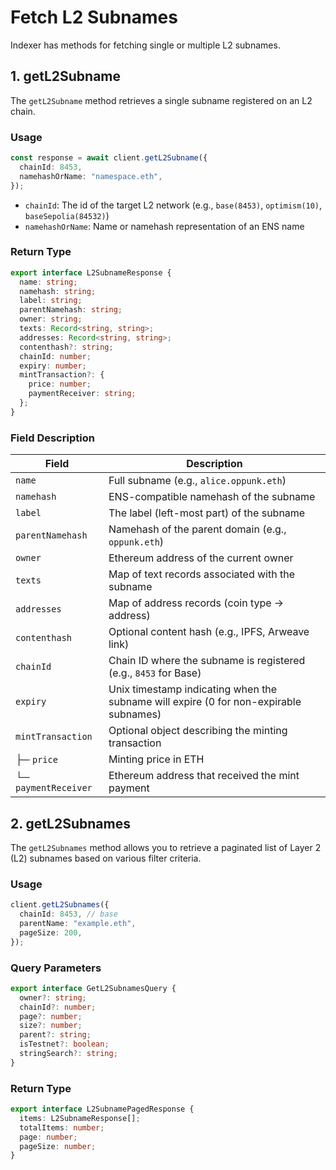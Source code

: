 # Fetch L2 Subnames

Indexer has methods for fetching single or multiple L2 subnames.

## 1. **getL2Subname**

The `getL2Subname` method retrieves a single subname registered on an L2 chain.

### Usage

```typescript
const response = await client.getL2Subname({
  chainId: 8453,
  namehashOrName: "namespace.eth",
});
```

- `chainId`: The id of the target L2 network (e.g., `base(8453)`, `optimism(10)`, `baseSepolia(84532)`)
- `namehashOrName`: Name or namehash representation of an ENS name

### Return Type

```typescript
export interface L2SubnameResponse {
  name: string;
  namehash: string;
  label: string;
  parentNamehash: string;
  owner: string;
  texts: Record<string, string>;
  addresses: Record<string, string>;
  contenthash?: string;
  chainId: number;
  expiry: number;
  mintTransaction?: {
    price: number;
    paymentReceiver: string;
  };
}
```

### Field Description

| Field                | Description                                                                           |
| -------------------- | ------------------------------------------------------------------------------------- |
| `name`               | Full subname (e.g., `alice.oppunk.eth`)                                               |
| `namehash`           | ENS-compatible namehash of the subname                                                |
| `label`              | The label (left-most part) of the subname                                             |
| `parentNamehash`     | Namehash of the parent domain (e.g., `oppunk.eth`)                                    |
| `owner`              | Ethereum address of the current owner                                                 |
| `texts`              | Map of text records associated with the subname                                       |
| `addresses`          | Map of address records (coin type → address)                                          |
| `contenthash`        | Optional content hash (e.g., IPFS, Arweave link)                                      |
| `chainId`            | Chain ID where the subname is registered (e.g., `8453` for Base)                      |
| `expiry`             | Unix timestamp indicating when the subname will expire (0 for non-expirable subnames) |
| `mintTransaction`    | Optional object describing the minting transaction                                    |
| ├─ `price`           | Minting price in ETH                                                                  |
| └─ `paymentReceiver` | Ethereum address that received the mint payment                                       |

## 2. **getL2Subnames**

The `getL2Subnames` method allows you to retrieve a paginated list of Layer 2 (L2) subnames based on various filter criteria.

### Usage

```typescript
client.getL2Subnames({
  chainId: 8453, // base
  parentName: "example.eth",
  pageSize: 200,
});
```

### Query Parameters

```typescript
export interface GetL2SubnamesQuery {
  owner?: string;
  chainId?: number;
  page?: number;
  size?: number;
  parent?: string;
  isTestnet?: boolean;
  stringSearch?: string;
}
```

### Return Type

```typescript
export interface L2SubnamePagedResponse {
  items: L2SubnameResponse[];
  totalItems: number;
  page: number;
  pageSize: number;
}
```
